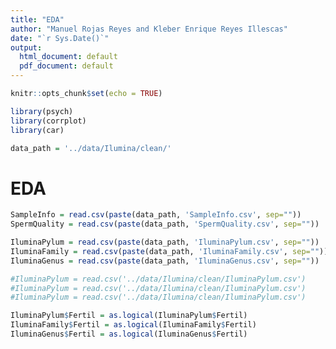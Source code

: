 ```yaml
---
title: "EDA"
author: "Manuel Rojas Reyes and Kleber Enrique Reyes Illescas"
date: "`r Sys.Date()`"
output:
  html_document: default
  pdf_document: default
---
```


```r
knitr::opts_chunk$set(echo = TRUE)
```

```r
library(psych)
library(corrplot)
library(car)
```

```r
data_path = '../data/Ilumina/clean/'
```

# EDA

```r
SampleInfo = read.csv(paste(data_path, 'SampleInfo.csv', sep=""))
SpermQuality = read.csv(paste(data_path, 'SpermQuality.csv', sep=""))

IluminaPylum = read.csv(paste(data_path, 'IluminaPylum.csv', sep=""))
IluminaFamily = read.csv(paste(data_path, 'IluminaFamily.csv', sep=""))
IluminaGenus = read.csv(paste(data_path, 'IluminaGenus.csv', sep=""))

#IluminaPylum = read.csv('../data/Ilumina/clean/IluminaPylum.csv')
#IluminaPylum = read.csv('../data/Ilumina/clean/IluminaPylum.csv')
#IluminaPylum = read.csv('../data/Ilumina/clean/IluminaPylum.csv')


```

```r
IluminaPylum$Fertil = as.logical(IluminaPylum$Fertil)
IluminaFamily$Fertil = as.logical(IluminaFamily$Fertil)
IluminaGenus$Fertil = as.logical(IluminaGenus$Fertil)
```

```r
```




